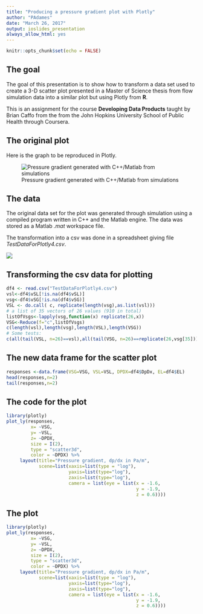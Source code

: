 ```yaml
---
title: "Producing a pressure gradient plot with Plotly"
author: "PAdames"
date: "March 26, 2017"
output: ioslides_presentation
always_allow_html: yes
---
```


```r
knitr::opts_chunk$set(echo = FALSE)
```

## The goal

The goal of this presentation is to show how to transform a data set used to create
a 3-D scatter plot presented in a Master of Science thesis from flow simulation data
into a similar plot but using Plotly from **R**.

This is an assignment for the course **Developing Data Products** taught by Brian Caffo from the 
from the John Hopkins University School of Public Health through Coursera.

## The original plot

Here is the graph to be reproduced in Plotly.

![Pressure gradient generated with C++/Matlab from simulations](Images/MScFigPGradExxsolFreonLowPGomez2.jpg)

## The data

The original data set for the plot was generated through simulation
using a compiled program written in C++ and the Matlab engine.
The data was stored as a Matlab *.mat* workspace file.

The transformation into a csv was done in a spreadsheet giving 
file *TestDataForPlotly4.csv*.

![](Images/DataFrameForAssignmentThree.png)

## Transforming the csv data for plotting

```r
df4 <- read.csv("TestDataForPlotly4.csv")
vsl<-df4$vSL[!is.na(df4$vSL)]
vsg<-df4$vSG[!is.na(df4$vSG)]
VSL <- do.call( c, replicate(length(vsg),as.list(vsl)))
# a list of 35 vectors of 26 values (910 in total)
listOfVsgs<-lapply(vsg,function(x) replicate(26,x))	
VSG<-Reduce(f="c",listOfVsgs)
c(length(vsl),length(vsg),length(VSL),length(VSG))
# Some tests:
c(all(tail(VSL, n=26)==vsl),all(tail(VSG, n=26)==replicate(26,vsg[35])))
```

## The new data frame for the scatter plot

```r
responses <-data.frame(VSG=VSG, VSL=VSL, DPDX=df4$DpDx, EL=df4$EL)
head(responses,n=2)
tail(responses,n=2)
```

## The code for the plot

```r
library(plotly)
plot_ly(responses,
         x= ~VSG, 
         y= ~VSL, 
         z= ~DPDX,
         size = I(2),
         type = "scatter3d",
         color = ~DPDX) %>%
     layout(title="Pressure gradient, dp/dx in Pa/m",
            scene=list(xaxis=list(type = "log"),
                       yaxis=list(type="log"),
                       zaxis=list(type="log"),
                       camera = list(eye = list(x = -1.6, 
                                                y = -1.9, 
                                                z = 0.6))))
```

## The plot

```r
library(plotly)
plot_ly(responses,
         x= ~VSG, 
         y= ~VSL, 
         z= ~DPDX,
         size = I(2),
         type = "scatter3d",
         color = ~DPDX) %>%
     layout(title="Pressure gradient, dp/dx in Pa/m",
            scene=list(xaxis=list(type = "log"),
                       yaxis=list(type="log"),
                       zaxis=list(type="log"),
                       camera = list(eye = list(x = -1.6, 
                                                y = -1.9, 
                                                z = 0.6))))
```

